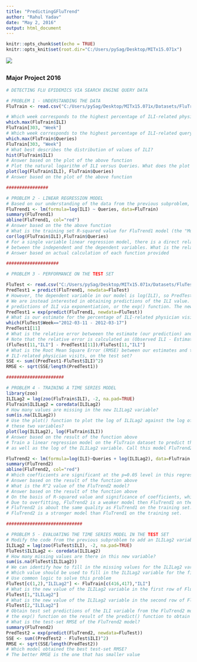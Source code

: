 ---
title: "PredictingGFluTrend"
author: "Rahul Yadav"
date: "May 2, 2016"
output: html_document
---

```{r setup, include=FALSE}
knitr::opts_chunk$set(echo = TRUE)
knitr::opts_knit$set(root.dir="C:/Users/pySag/Desktop/MITx15.071x")
```

![](C:\Users\pySag\OneDrive\Pictures\Camera Roll\cuteBanner.jpg)

## {.tabset .tabset-fade .tabset-pills}

### Major Project 2016
``` {r}
# DETECTING FLU EPIDEMICS VIA SEARCH ENGINE QUERY DATA 

# PROBLEM 1 - UNDERSTANDING THE DATA
FluTrain <- read.csv("C:/Users/pySag/Desktop/MITx15.071x/Datasets/FluTrain.csv")

```

``` {r}
# Which week corresponds to the highest percentage of ILI-related physician visits? 
which.max(FluTrain$ILI)
FluTrain[303, "Week"]
# Which week corresponds to the highest percentage of ILI-related query fraction?
which.max(FluTrain$Queries)
FluTrain[303, "Week"]
# What best describes the distribution of values of ILI?
hist(FluTrain$ILI)
# Answer based on the plot of the above function
# Plot the natural logarithm of ILI versus Queries. What does the plot suggest?.
plot(log(FluTrain$ILI), FluTrain$Queries)
# Answer based on the plot of the above function

################

# PROBLEM 2 - LINEAR REGRESSION MODEL  
# Based on our understanding of the data from the previous subproblem, which model best describes our estimation problem?
FluTrend1 <- lm(formula=log(ILI) ~ Queries, data=FluTrain)
summary(FluTrend1)
abline(FluTrend1, col="red")
# Answer based on the the above function
# What is the training set R-squared value for FluTrend1 model (the "Multiple R-squared")?
cor(log(FluTrain$ILI),FluTrain$Queries)
# For a single variable linear regression model, there is a direct relationship between the R-squared and the correlation
# between the independent and the dependent variables. What is the relationship we infer from our problem?
# Answer based on actual calculation of each function provided

####################

# PROBLEM 3 - PERFORMANCE ON THE TEST SET

FluTest <- read.csv("C:/Users/pySag/Desktop/MITx15.071x/Datasets/FluTest.csv")
PredTest1 = predict(FluTrend1, newdata=FluTest)
# However, the dependent variable in our model is log(ILI), so PredTest1 would contain predictions of the log(ILI) value.
# We are instead interested in obtaining predictions of the ILI value. We can convert from predictions of log(ILI) to 
# predictions of ILI via exponentiation, or the exp() function. The new code, which predicts the ILI value, is
PredTest1 = exp(predict(FluTrend1, newdata=FluTest))
# What is our estimate for the percentage of ILI-related physician visits for the week of March 11, 2012?
which(FluTest$Week=="2012-03-11 - 2012-03-17")
PredTest1[11]
# What is the relative error betweeen the estimate (our prediction) and the observed value for the week of March 11, 2012? 
# Note that the relative error is calculated as (Observed ILI - Estimated ILI)/Observed ILI
(FluTest[11,"ILI"] - PredTest1[11])/FluTest[11,"ILI"]
# What is the Root Mean Square Error (RMSE) between our estimates and the actual observations for the percentage of 
# ILI-related physician visits, on the test set?
SSE <- sum((PredTest1-FluTest$ILI)^2)
RMSE <- sqrt(SSE/length(PredTest1))

######################

# PROBLEM 4 - TRAINING A TIME SERIES MODEL
library(zoo)
ILILag2 = lag(zoo(FluTrain$ILI), -2, na.pad=TRUE)
FluTrain$ILILag2 = coredata(ILILag2)
# How many values are missing in the new ILILag2 variable?
sum(is.na(ILILag2))
# Use the plot() function to plot the log of ILILag2 against the log of ILI. Which best describes the relationship between
# these two variables?
plot(log(ILILag2), log(FluTrain$ILI))
# Answer based on the result of the function above
# Train a linear regression model on the FluTrain dataset to predict the log of the ILI variable using the Queries variable
# as well as the log of the ILILag2 variable. Call this model FluTrend2.

FluTrend2 <- lm(formula=log(ILI)~Queries + log(ILILag2), data=FluTrain )
summary(FluTrend2)
abline(FluTrend2, col="red")
# Which coefficients are significant at the p=0.05 level in this regression model? (Select all that apply.)
# Answer based on the result of the function above
# What is the R^2 value of the FluTrend2 model?
# Answer based on the result of the function above
# On the basis of R-squared value and significance of coefficients, which statement is the most accurate?
# Due to overfitting, FluTrend2 is a weaker model then FluTrend1 on the training set.
# FluTrend2 is about the same quality as FluTrend1 on the training set. 
# FluTrend2 is a stronger model than FluTrend1 on the training set. 

#############################

# PROBLEM 5 - EVALUATING THE TIME SERIES MODEL IN THE TEST SET
# Modify the code from the previous subproblem to add an ILILag2 variable to the FluTest data frame. 
ILILag2 = lag(zoo(FluTest$ILI), -2, na.pad=TRUE)
FluTest$ILILag2 <- coredata(ILILag2)
# How many missing values are there in this new variable?
sum(is.na(FluTest$ILILag2))
# We can identify how to fill in the missing values for the ILILag2 variable in FluTest.
# Which value should be used to fill in the ILILag2 variable for the first observation in FluTest?
# Use common logic to solve this problem
FluTest[c(1,2),"ILILag2"] <- FluTrain[c(416,417),"ILI"]                   
# What is the new value of the ILILag2 variable in the first row of FluTest?
FluTest[1,"ILILag2"]
# What is the new value of the ILILag2 variable in the second row of FluTest?
FluTest[2,"ILILag2"]
# Obtain test set predictions of the ILI variable from the FluTrend2 model, again remembering to call
# the exp() function on the result of the predict() function to obtain predictions for ILI instead of log(ILI).
# What is the test-set RMSE of the FluTrend2 model?
summary(FluTrend2)
PredTest2 = exp(predict(FluTrend2, newdata=FluTest))
SSE <- sum((PredTest2 - FluTest$ILI)^2)
RMSE <- sqrt(SSE/length(PredTest2))
# Which model obtained the best test-set RMSE?
# The better RMSE is the one that has smaller value


```